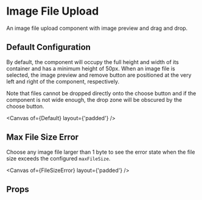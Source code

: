 
# Image File Upload

An image file upload component with image preview and drag and drop.

## Default Configuration

By default, the component will occupy the full height and width of its container and has a minimum height of 50px.
When an image file is selected, the image preview and remove button are positioned at the very left and right of the
component, respectively.

Note that files cannot be dropped directly onto the choose button and if the component is not wide enough, the drop zone
will be obscured by the choose button.

<Canvas of={Default} layout={'padded'} />

## Max File Size Error

Choose any image file larger than 1 byte to see the error state when the file size exceeds the configured `maxFileSize`.

<Canvas of={FileSizeError} layout={'padded'} />

## Props

<ArgTypes story={PRIMARY_STORY} />
